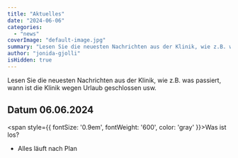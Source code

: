 ```yaml
---
title: "Aktuelles"
date: "2024-06-06"
categories: 
  - "news"
coverImage: "default-image.jpg"
summary: "Lesen Sie die neuesten Nachrichten aus der Klinik, wie z.B. was passiert, wann ist die Klinik wegen Urlaub geschlossen usw."
author: "jonida-gjolli"
isHidden: true
---
```


Lesen Sie die neuesten Nachrichten aus der Klinik, wie z.B. was passiert, wann ist die Klinik wegen Urlaub geschlossen usw.

## Datum 06.06.2024
<span style={{ fontSize: '0.9em', fontWeight: '600', color: 'gray' }}>Was ist los?</span>
- Alles läuft nach Plan
